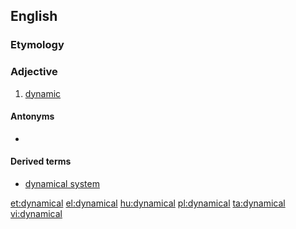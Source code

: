 ==English==
===Etymology===
{{suffix|dynamic|al|lang=en}}

===Adjective===
{{en-adj}}

# [[dynamic]]

====Antonyms====
* {{l|en|statical}}

====Derived terms====
* [[dynamical system]]

[[et:dynamical]]
[[el:dynamical]]
[[hu:dynamical]]
[[pl:dynamical]]
[[ta:dynamical]]
[[vi:dynamical]]